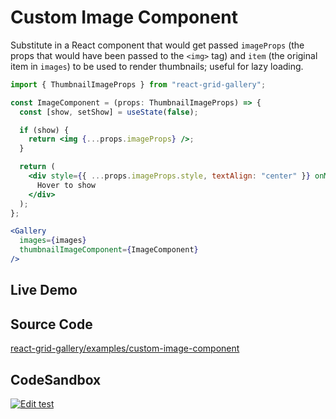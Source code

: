 
# Custom Image Component

Substitute in a React component that would get passed `imageProps` (the props that would have been passed to the `<img>` tag) and `item` (the original item in `images`) to be used to render thumbnails; useful for lazy loading.

```jsx
import { ThumbnailImageProps } from "react-grid-gallery";

const ImageComponent = (props: ThumbnailImageProps) => {
  const [show, setShow] = useState(false);

  if (show) {
    return <img {...props.imageProps} />;
  }

  return (
    <div style={{ ...props.imageProps.style, textAlign: "center" }} onMouseOver={() => setShow(true)}>
      Hover to show
    </div>
  );
};
```

```jsx
<Gallery
  images={images}
  thumbnailImageComponent={ImageComponent}
/>
```


## Live Demo
<App />

## Source Code
[react-grid-gallery/examples/custom-image-component](https://github.com/benhowell/react-grid-gallery/blob/master/examples/custom-image-component/src/App.tsx)

## CodeSandbox
[![Edit test](https://codesandbox.io/static/img/play-codesandbox.svg)](https://codesandbox.io/s/test-lrhmcy?fontsize=14&hidenavigation=1&theme=dark&view=preview)


